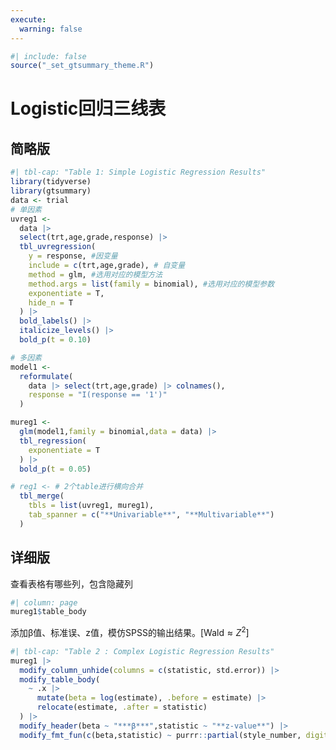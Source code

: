 ```yaml
---
execute: 
  warning: false
---
```


```r
#| include: false
source("_set_gtsummary_theme.R")
```

# Logistic回归三线表

## 简略版

```r
#| tbl-cap: "Table 1: Simple Logistic Regression Results"
library(tidyverse)
library(gtsummary)
data <- trial
# 单因素
uvreg1 <-
  data |>
  select(trt,age,grade,response) |>
  tbl_uvregression(
    y = response, #因变量
    include = c(trt,age,grade), # 自变量
    method = glm, #选用对应的模型方法
    method.args = list(family = binomial), #选用对应的模型参数
    exponentiate = T,
    hide_n = T
  ) |>
  bold_labels() |>
  italicize_levels() |>
  bold_p(t = 0.10) 

# 多因素
model1 <-
  reformulate(
    data |> select(trt,age,grade) |> colnames(),
    response = "I(response == '1')"
  )

mureg1 <-
  glm(model1,family = binomial,data = data) |>
  tbl_regression(
    exponentiate = T
  ) |>
  bold_p(t = 0.05) 

# reg1 <- # 2个table进行横向合并
  tbl_merge(
    tbls = list(uvreg1, mureg1),
    tab_spanner = c("**Univariable**", "**Multivariable**")
  )
```

## 详细版

查看表格有哪些列，包含隐藏列

```r
#| column: page
mureg1$table_body
```

添加β值、标准误、z值，模仿SPSS的输出结果。[$\text{Wald} \approx Z^2$]

```r
#| tbl-cap: "Table 2 : Complex Logistic Regression Results"
mureg1 |>
  modify_column_unhide(columns = c(statistic, std.error)) |>
  modify_table_body(
    ~ .x |>
      mutate(beta = log(estimate), .before = estimate) |>
      relocate(estimate, .after = statistic)
  ) |>
  modify_header(beta ~ "***β***",statistic ~ "**z-value**") |>
  modify_fmt_fun(c(beta,statistic) ~ purrr::partial(style_number, digits = 3))
```


